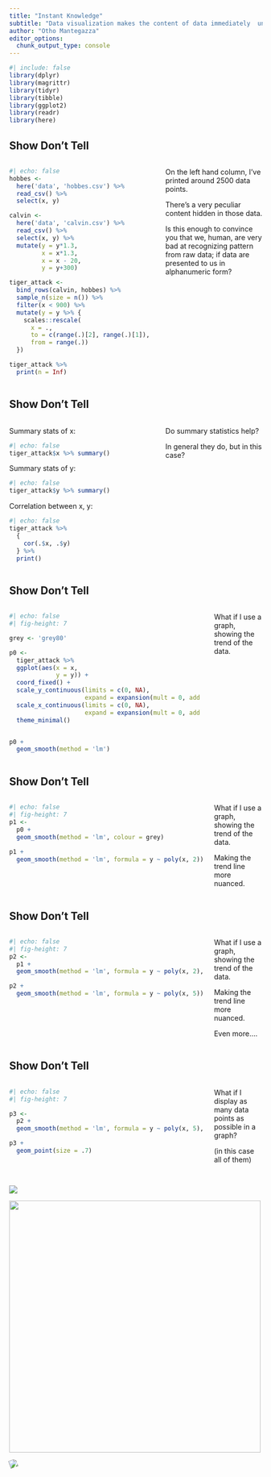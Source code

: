 ```yaml
---
title: "Instant Knowledge"
subtitle: "Data visualization makes the content of data immediately  understandable, that's why we use it."
author: "Otho Mantegazza"
editor_options: 
  chunk_output_type: console
---
```


```r
#| include: false
library(dplyr)
library(magrittr)
library(tidyr)
library(tibble)
library(ggplot2)
library(readr)
library(here)
```

## Show Don't Tell {.scrollable}

:::: columns

::: {.column width="60%"}

```r
#| echo: false
hobbes <- 
  here('data', 'hobbes.csv') %>% 
  read_csv() %>% 
  select(x, y)

calvin <-
  here('data', 'calvin.csv') %>% 
  read_csv() %>% 
  select(x, y) %>% 
  mutate(y = y*1.3,
         x = x*1.3,
         x = x - 20,
         y = y+300)

tiger_attack <- 
  bind_rows(calvin, hobbes) %>% 
  sample_n(size = n()) %>% 
  filter(x < 900) %>% 
  mutate(y = y %>% {
    scales::rescale(
      x = .,
      to = c(range(.)[2], range(.)[1]),
      from = range(.))
  })

tiger_attack %>% 
  print(n = Inf)
```

:::

::: {.column width="40%"}

On the left hand column, I've printed around 2500 data points.

There's a very peculiar content hidden in those data.

Is this enough to convince you that we, human, are very bad at
recognizing pattern from raw data; if data are presented to us in alphanumeric form?

:::

::::

## Show Don't Tell


:::: columns

::: {.column width="60%"}

Summary stats of x:

```r
#| echo: false
tiger_attack$x %>% summary()
```

Summary stats of y:

```r
#| echo: false
tiger_attack$y %>% summary()
```

Correlation between x, y:

```r
#| echo: false
tiger_attack %>% 
  {
    cor(.$x, .$y)
  } %>% 
  print()
```

:::

::: {.column width="40%"}

Do summary statistics help?

In general they do, but in this case?

:::

::::

## Show Don’t Tell


:::: columns

::: {.column width="80%"}

```r
#| echo: false
#| fig-height: 7

grey <- 'grey80'

p0 <- 
  tiger_attack %>% 
  ggplot(aes(x = x,
             y = y)) +
  coord_fixed() +
  scale_y_continuous(limits = c(0, NA),
                     expand = expansion(mult = 0, add = 0)) +
  scale_x_continuous(limits = c(0, NA),
                     expand = expansion(mult = 0, add = 0)) +
  theme_minimal()


p0 +
  geom_smooth(method = 'lm') 
```

:::

::: {.column width="20%"}

What if I use a graph, showing the trend of the data.

:::

::::

## Show Don’t Tell


:::: columns

::: {.column width="80%"}

```r
#| echo: false
#| fig-height: 7
p1 <-
  p0 +
  geom_smooth(method = 'lm', colour = grey)
  
p1 +
  geom_smooth(method = 'lm', formula = y ~ poly(x, 2))
```


:::

::: {.column width="20%"}

What if I use a graph, showing the trend of the data. 

Making the trend line more nuanced.

:::

::::

## Show Don’t Tell

:::: columns

::: {.column width="80%"}

```r
#| echo: false
#| fig-height: 7
p2 <- 
  p1 +
  geom_smooth(method = 'lm', formula = y ~ poly(x, 2), colour = grey)

p2 +
  geom_smooth(method = 'lm', formula = y ~ poly(x, 5))

```


:::

::: {.column width="20%"}

What if I use a graph, showing the trend of the data.

Making the trend line more nuanced.

Even more....

:::

::::

## Show Don’t Tell


:::: columns

::: {.column width="80%"}


```r
#| echo: false
#| fig-height: 7

p3 <- 
  p2 +
  geom_smooth(method = 'lm', formula = y ~ poly(x, 5), colour = grey)

p3 +
  geom_point(size = .7)
```

:::

::: {.column width="20%"}

What if I display as many data points as possible in a graph?

(in this case all of them)

:::

::::

## 

![](img/ch1.jpg){.absolute top="5"}

![](img/ch2.jpg){.fragment .absolute top="60" left="400" height="500"}

![](img/ch3.jpg){.fragment .absolute
style="top:220px; transform:rotate(340deg)"}
